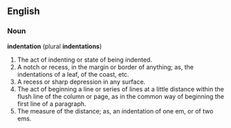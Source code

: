 ==English==

===Noun===

'''indentation''' (plural '''indentations''')

#The act of indenting or state of being indented.
#A notch or recess, in the margin or border of anything; as, the indentations of a leaf, of the coast, etc.
#A recess or sharp depression in any surface.
#The act of beginning a line or series of lines at a little distance within the flush line of the column or page, as in the common way of beginning the first line of a paragraph.
#The measure of the distance; as, an indentation of one em, or of two ems.